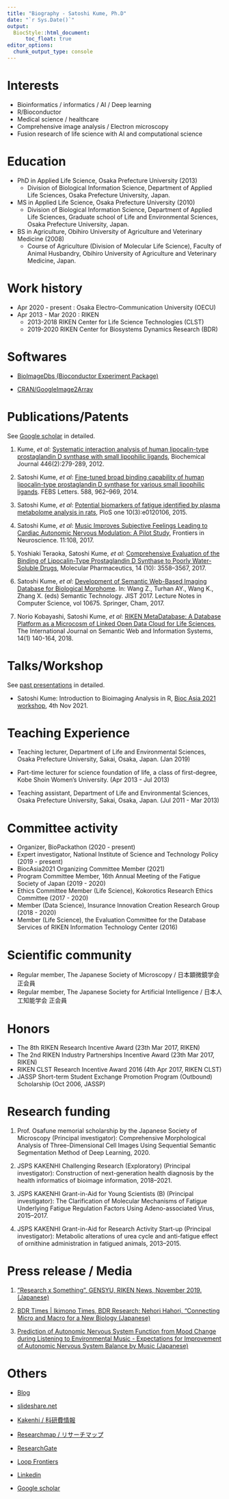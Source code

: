 ```yaml
---
title: "Biography - Satoshi Kume, Ph.D"
date: "`r Sys.Date()`"
output:
  BiocStyle::html_document:
      toc_float: true
editor_options: 
  chunk_output_type: console
---
```


# Interests

- Bioinformatics / informatics / AI / Deep learning
- R/Bioconductor
- Medical science / healthcare
- Comprehensive image analysis / Electron microscopy
-	Fusion research of life science with AI and computational science

# Education

- PhD in Applied Life Science, Osaka Prefecture University (2013) 
  - Division of Biological Information Science, Department of Applied Life Sciences, Osaka Prefecture University, Japan.

- MS in Applied Life Science, Osaka Prefecture University (2010)
  - Division of Biological Information Science, Department of Applied Life Sciences, Graduate school of Life and Environmental Sciences, Osaka Prefecture University, Japan.

- BS in Agriculture, Obihiro University of Agriculture and Veterinary Medicine (2008) 
  - Course of Agriculture (Division of Molecular Life Science), Faculty of Animal Husbandry, Obihiro University of Agriculture and Veterinary Medicine, Japan.

# Work history

- Apr 2020 - present : Osaka Electro-Communication University (OECU)
- Apr 2013 - Mar 2020 : RIKEN
  - 2013-2018 RIKEN Center for Life Science Technologies (CLST)
  - 2019-2020 RIKEN Center for Biosystems Dynamics Research (BDR)

# Softwares

- [BioImageDbs (Bioconductor Experiment Package)](https://bioconductor.org/packages/release/data/experiment/html/BioImageDbs.html)

- [CRAN/GoogleImage2Array](https://cran.r-project.org/web/packages/GoogleImage2Array/index.html)


# Publications/Patents
See [Google scholar](https://scholar.google.com/citations?hl=en&user=pV7OzeAAAAAJ) in detailed.

1. Kume, *et al*: [Systematic interaction analysis of human lipocalin-type prostaglandin D synthase with small lipophilic ligands](https://portlandpress.com/biochemj/article-abstract/446/2/279/46032/Systematic-interaction-analysis-of-human-lipocalin?redirectedFrom=fulltext), Biochemical Journal 446(2):279-289, 2012.

2. Satoshi Kume, *et al*: [Fine-tuned broad binding capability of human lipocalin-type prostaglandin D synthase for various small lipophilic ligands](https://febs.onlinelibrary.wiley.com/doi/full/10.1016/j.febslet.2014.02.001). FEBS Letters. 588, 962–969, 2014.

3. Satoshi Kume, *et al*: [Potential biomarkers of fatigue identified by plasma metabolome analysis in rats](https://journals.plos.org/plosone/article?id=10.1371/journal.pone.0120106), PloS one 10(3):e0120106, 2015.

4. Satoshi Kume, *et al*: [Music Improves Subjective Feelings Leading to Cardiac Autonomic Nervous Modulation: A Pilot Study](https://www.frontiersin.org/articles/10.3389/fnins.2017.00108/full), Frontiers in Neuroscience. 11:108, 2017.

5. Yoshiaki Teraoka, Satoshi Kume, *et al*: [Comprehensive Evaluation of the Binding of Lipocalin-Type Prostaglandin D Synthase to Poorly Water-Soluble Drugs](https://pubs.acs.org/doi/10.1021/acs.molpharmaceut.7b00590), Molecular Pharmaceutics, 14 (10): 3558–3567, 2017.

6. Satoshi Kume, *et al*: [Development of Semantic Web-Based Imaging Database for Biological Morphome](https://link.springer.com/chapter/10.1007/978-3-319-70682-5_19). In: Wang Z., Turhan AY., Wang K., Zhang X. (eds) Semantic Technology. JIST 2017. Lecture Notes in Computer Science, vol 10675. Springer, Cham, 2017.

7. Norio Kobayashi, Satoshi Kume, *et al*: [RIKEN MetaDatabase: A Database Platform as a Microcosm of Linked Open Data Cloud for Life Sciences](https://www.igi-global.com/article/riken-metadatabase/193932), The International Journal on Semantic Web and Information Systems, 14(1) 140-164, 2018.


# Talks/Workshop

See [past presentations](https://kumes.github.io/skume-Biography/Presentations.html) in detailed.

- Satoshi Kume: Introduction to Bioimaging Analysis in R, [Bioc Asia 2021 workshop](https://biocasia2021.bioconductor.org/workshops/), 4th Nov 2021.


# Teaching Experience

- Teaching lecturer, Department of Life and Environmental Sciences, Osaka Prefecture University, Sakai, Osaka, Japan. (Jan 2019)

- Part-time lecturer for science foundation of life, a class of first-degree, Kobe Shoin Women's University. (Apr 2013 - Jul 2013)

- Teaching assistant, Department of Life and Environmental Sciences, Osaka Prefecture University, Sakai, Osaka, Japan. (Jul 2011 - Mar 2013)


# Committee activity

- Organizer, BioPackathon (2020 - present)
- Expert investigator, National Institute of Science and Technology Policy  (2019 - present)
- BiocAsia2021 Organizing Committee Member (2021)
- Program Committee Member, 16th Annual Meeting of the Fatigue Society of Japan (2019 - 2020)
-	Ethics Committee Member (Life Science), Kokorotics Research Ethics Committee (2017 - 2020)
- Member (Data Science), Insurance Innovation Creation Research Group (2018 - 2020)
- Member (Life Science), the Evaluation Committee for the Database Services of RIKEN Information Technology Center (2016)


# Scientific community

- Regular member, The Japanese Society of Microscopy / 日本顕微鏡学会 正会員
- Regular member, The Japanese Society for Artificial Intelligence /  日本人工知能学会 正会員


# Honors

- The 8th RIKEN Research Incentive Award (23th Mar 2017, RIKEN)
- The 2nd RIKEN Industry Partnerships Incentive Award (23th Mar 2017, RIKEN)
- RIKEN CLST Research Incentive Award 2016 (4th Apr 2017, RIKEN CLST)
- JASSP Short-term Student Exchange Promotion Program (Outbound) Scholarship  (Oct 2006, JASSP)


# Research funding

1.	Prof. Osafune memorial scholarship by the Japanese Society of Microscopy (Principal investigator): Comprehensive Morphological Analysis of Three-Dimensional Cell Images Using Sequential Semantic Segmentation Method of Deep Learning, 2020.

2.	JSPS KAKENHI Challenging Research (Exploratory) (Principal investigator): Construction of next-generation health diagnosis by the health informatics of bioimage information, 2018–2021.

3.	JSPS KAKENHI Grant-in-Aid for Young Scientists (B) (Principal investigator): The Clarification of Molecular Mechanisms of Fatigue Underlying Fatigue Regulation Factors Using Adeno-associated Virus, 2015–2017.

4.	JSPS KAKENHI Grant-in-Aid for Research Activity Start-up (Principal investigator): Metabolic alterations of urea cycle and anti-fatigue effect of ornithine administration in fatigued animals, 2013–2015.


# Press release / Media

1.	[”Research x Something”, GENSYU, RIKEN News, November 2019. (Japanese)](https://www.riken.jp/medialibrary/riken/pr/publications/news/2019/rn201911.pdf)

2.	[BDR Times | Ikimono Times, BDR Research: Nehori Hahori, “Connecting Micro and Macro for a New Biology (Japanese)](https://bdrtimes.riken.jp/2019/06/30/questionnaire/)

3.	[Prediction of Autonomic Nervous System Function from Mood Change during Listening to Environmental Music - Expectations for Improvement of Autonomic Nervous System Balance by Music (Japanese)](https://www.riken.jp/press/2017/20170427_1/)


# Others

- [Blog](https://skume.net/)
- [slideshare.net](https://www.slideshare.net/BiophysicsOsaka)

- [Kakenhi / 科研費情報](https://nrid.nii.ac.jp/ja/nrid/1000030708441/)
- [Researchmap / リサーチマップ](https://researchmap.jp/skume/)
- [ResearchGate](https://www.researchgate.net/profile/Satoshi_Kume)
- [Loop Frontiers](https://loop.frontiersin.org/people/368373/overview)
- [Linkedin](https://www.linkedin.com/in/satoshi-kume-25175b129/?locale=en_US)
- [Google scholar](https://scholar.google.com/citations?user=pV7OzeAAAAAJ&hl=en)



